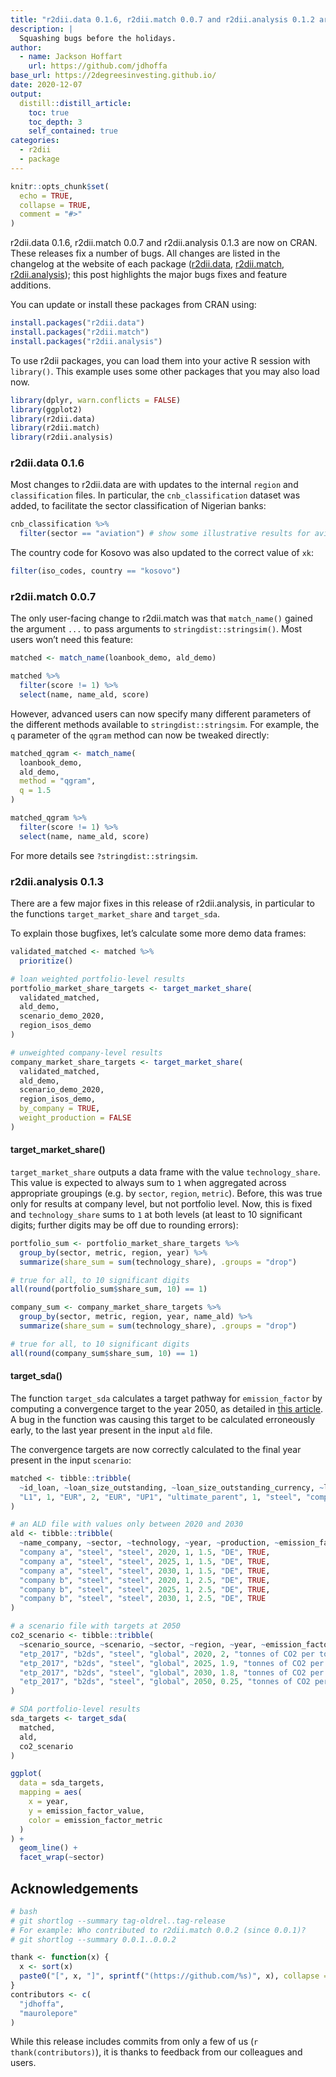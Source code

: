 ```yaml
---
title: "r2dii.data 0.1.6, r2dii.match 0.0.7 and r2dii.analysis 0.1.2 are now on CRAN"
description: |
  Squashing bugs before the holidays.
author:
  - name: Jackson Hoffart
    url: https://github.com/jdhoffa
base_url: https://2degreesinvesting.github.io/
date: 2020-12-07
output: 
  distill::distill_article:
    toc: true
    toc_depth: 3
    self_contained: true
categories:
  - r2dii
  - package
---
```



```r
knitr::opts_chunk$set(
  echo = TRUE,
  collapse = TRUE,
  comment = "#>"
)
```

r2dii.data 0.1.6, r2dii.match 0.0.7 and r2dii.analysis 0.1.3 are now on CRAN. These releases fix a number of bugs. All changes are listed in the changelog at the website of each package ([r2dii.data](https://2degreesinvesting.github.io/r2dii.data/news/index.html), [r2dii.match](https://2degreesinvesting.github.io/r2dii.match/news/index.html), [r2dii.analysis](https://2degreesinvesting.github.io/r2dii.analysis/news/index.html)); this post highlights the major bugs fixes and feature additions.

You can update or install these packages from CRAN using:

```r
install.packages("r2dii.data")
install.packages("r2dii.match")
install.packages("r2dii.analysis")
```

To use r2dii packages, you can load them into your active R session with `library()`. This example uses some other packages that you may also load now.

```r
library(dplyr, warn.conflicts = FALSE)
library(ggplot2)
library(r2dii.data)
library(r2dii.match)
library(r2dii.analysis)
```

### r2dii.data 0.1.6

Most changes to r2dii.data are with updates to the internal `region` and `classification` files. In particular, the `cnb_classification` dataset was added, to facilitate the sector classification of Nigerian banks: 

```r
cnb_classification %>% 
  filter(sector == "aviation") # show some illustrative results for aviation
```

The country code for Kosovo was also updated to the correct value of `xk`:

```r
filter(iso_codes, country == "kosovo")
```

### r2dii.match 0.0.7

The only user-facing change to r2dii.match was that `match_name()` gained the argument `...` to pass arguments to `stringdist::stringsim()`. Most users won't need this feature: 

```r
matched <- match_name(loanbook_demo, ald_demo)

matched %>% 
  filter(score != 1) %>% 
  select(name, name_ald, score)
```

However, advanced users can now specify many different parameters of the different methods available to `stringdist::stringsim`. For example, the `q` parameter of the `qgram` method can now be tweaked directly:

``` r
matched_qgram <- match_name(
  loanbook_demo,
  ald_demo, 
  method = "qgram",
  q = 1.5
)

matched_qgram %>% 
  filter(score != 1) %>% 
  select(name, name_ald, score)
```

For more details see `?stringdist::stringsim`.

### r2dii.analysis 0.1.3

There are a few major fixes in this release of r2dii.analysis, in particular to the functions `target_market_share` and `target_sda`. 

To explain those bugfixes, let's calculate some more demo data frames:

``` r
validated_matched <- matched %>% 
  prioritize()

# loan weighted portfolio-level results
portfolio_market_share_targets <- target_market_share(
  validated_matched,
  ald_demo,
  scenario_demo_2020,
  region_isos_demo
)

# unweighted company-level results
company_market_share_targets <- target_market_share(
  validated_matched,
  ald_demo,
  scenario_demo_2020,
  region_isos_demo,
  by_company = TRUE,
  weight_production = FALSE
)
```

#### target_market_share()

`target_market_share` outputs a data frame with the value `technology_share`. This value is expected to always sum to `1` when aggregated across appropriate groupings (e.g. by `sector`, `region`, `metric`). Before, this was true only for results at company level, but not portfolio level. Now, this is fixed and `technology_share` sums to `1` at both levels (at least to 10 significant digits; further digits may be off due to rounding errors):

```r
portfolio_sum <- portfolio_market_share_targets %>%
  group_by(sector, metric, region, year) %>%
  summarize(share_sum = sum(technology_share), .groups = "drop")

# true for all, to 10 significant digits
all(round(portfolio_sum$share_sum, 10) == 1)

company_sum <- company_market_share_targets %>%
  group_by(sector, metric, region, year, name_ald) %>%
  summarize(share_sum = sum(technology_share), .groups = "drop")

# true for all, to 10 significant digits
all(round(company_sum$share_sum, 10) == 1)
```

#### target_sda()

The function `target_sda` calculates a target pathway for `emission_factor` by computing a convergence target to the year 2050, as detailed in [this article](https://2degreesinvesting.github.io/r2dii.analysis/articles/target-sda.html). A bug in the function was causing this target to be calculated erroneously early, to the last year present in the input `ald` file. 

The convergence targets are now correctly calculated to the final year present in the input `scenario`:

``` r
matched <- tibble::tribble(
  ~id_loan, ~loan_size_outstanding, ~loan_size_outstanding_currency, ~loan_size_credit_limit, ~loan_size_credit_limit_currency, ~id_2dii, ~level, ~score, ~sector, ~name_ald, ~sector_ald,
  "L1", 1, "EUR", 2, "EUR", "UP1", "ultimate_parent", 1, "steel", "company a", "steel"
)

# an ALD file with values only between 2020 and 2030
ald <- tibble::tribble(
  ~name_company, ~sector, ~technology, ~year, ~production, ~emission_factor, ~plant_location, ~is_ultimate_owner,
  "company a", "steel", "steel", 2020, 1, 1.5, "DE", TRUE,
  "company a", "steel", "steel", 2025, 1, 1.5, "DE", TRUE,
  "company a", "steel", "steel", 2030, 1, 1.5, "DE", TRUE,
  "company b", "steel", "steel", 2020, 1, 2.5, "DE", TRUE,
  "company b", "steel", "steel", 2025, 1, 2.5, "DE", TRUE,
  "company b", "steel", "steel", 2030, 1, 2.5, "DE", TRUE
)

# a scenario file with targets at 2050
co2_scenario <- tibble::tribble(
  ~scenario_source, ~scenario, ~sector, ~region, ~year, ~emission_factor, ~emission_factor_unit,
  "etp_2017", "b2ds", "steel", "global", 2020, 2, "tonnes of CO2 per tonne of steel",
  "etp_2017", "b2ds", "steel", "global", 2025, 1.9, "tonnes of CO2 per tonne of steel",
  "etp_2017", "b2ds", "steel", "global", 2030, 1.8, "tonnes of CO2 per tonne of steel",
  "etp_2017", "b2ds", "steel", "global", 2050, 0.25, "tonnes of CO2 per tonne of steel",
)

# SDA portfolio-level results
sda_targets <- target_sda(
  matched,
  ald,
  co2_scenario
)

ggplot(
  data = sda_targets,
  mapping = aes(
    x = year,
    y = emission_factor_value,
    color = emission_factor_metric
  )
) +
  geom_line() +
  facet_wrap(~sector)
```

## Acknowledgements

```r
# bash
# git shortlog --summary tag-oldrel..tag-release
# For example: Who contributed to r2dii.match 0.0.2 (since 0.0.1)?
# git shortlog --summary 0.0.1..0.0.2

thank <- function(x) {
  x <- sort(x)
  paste0("[", x, "]", sprintf("(https://github.com/%s)", x), collapse = ", ")
}
contributors <- c(
  "jdhoffa",
  "maurolepore"
)
```

While this release includes commits from only a few of us (`r thank(contributors)`), it is thanks to feedback from our colleagues and users.
